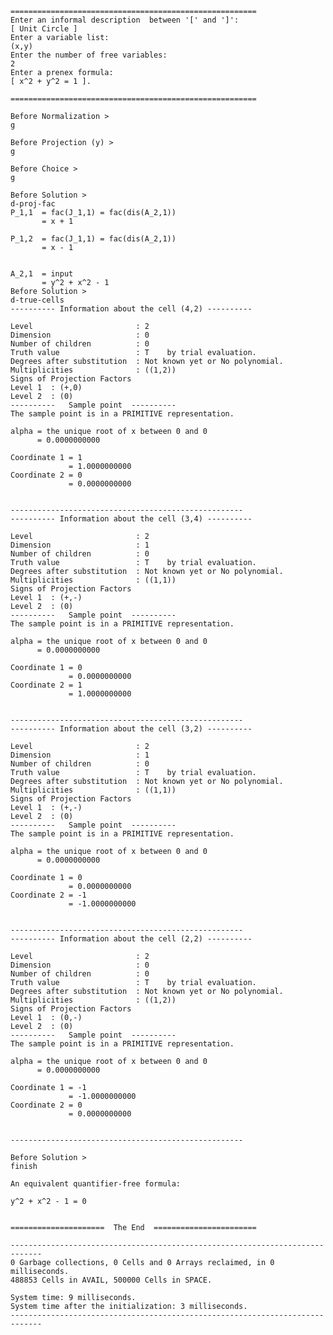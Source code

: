 ``` {label="qepcad-sample"}
=======================================================
Enter an informal description  between '[' and ']':
[ Unit Circle ]
Enter a variable list:
(x,y)
Enter the number of free variables:
2
Enter a prenex formula:
[ x^2 + y^2 = 1 ].

=======================================================

Before Normalization >
g

Before Projection (y) >
g

Before Choice >
g

Before Solution >
d-proj-fac
P_1,1  = fac(J_1,1) = fac(dis(A_2,1))
       = x + 1

P_1,2  = fac(J_1,1) = fac(dis(A_2,1))
       = x - 1


A_2,1  = input
       = y^2 + x^2 - 1
Before Solution >
d-true-cells
---------- Information about the cell (4,2) ----------

Level                       : 2
Dimension                   : 0
Number of children          : 0
Truth value                 : T    by trial evaluation.
Degrees after substitution  : Not known yet or No polynomial.
Multiplicities              : ((1,2))
Signs of Projection Factors
Level 1  : (+,0)
Level 2  : (0)
----------   Sample point  ----------
The sample point is in a PRIMITIVE representation.

alpha = the unique root of x between 0 and 0
      = 0.0000000000

Coordinate 1 = 1
             = 1.0000000000
Coordinate 2 = 0
             = 0.0000000000


----------------------------------------------------
---------- Information about the cell (3,4) ----------

Level                       : 2
Dimension                   : 1
Number of children          : 0
Truth value                 : T    by trial evaluation.
Degrees after substitution  : Not known yet or No polynomial.
Multiplicities              : ((1,1))
Signs of Projection Factors
Level 1  : (+,-)
Level 2  : (0)
----------   Sample point  ----------
The sample point is in a PRIMITIVE representation.

alpha = the unique root of x between 0 and 0
      = 0.0000000000

Coordinate 1 = 0
             = 0.0000000000
Coordinate 2 = 1
             = 1.0000000000


----------------------------------------------------
---------- Information about the cell (3,2) ----------

Level                       : 2
Dimension                   : 1
Number of children          : 0
Truth value                 : T    by trial evaluation.
Degrees after substitution  : Not known yet or No polynomial.
Multiplicities              : ((1,1))
Signs of Projection Factors
Level 1  : (+,-)
Level 2  : (0)
----------   Sample point  ----------
The sample point is in a PRIMITIVE representation.

alpha = the unique root of x between 0 and 0
      = 0.0000000000

Coordinate 1 = 0
             = 0.0000000000
Coordinate 2 = -1
             = -1.0000000000


----------------------------------------------------
---------- Information about the cell (2,2) ----------

Level                       : 2
Dimension                   : 0
Number of children          : 0
Truth value                 : T    by trial evaluation.
Degrees after substitution  : Not known yet or No polynomial.
Multiplicities              : ((1,2))
Signs of Projection Factors
Level 1  : (0,-)
Level 2  : (0)
----------   Sample point  ----------
The sample point is in a PRIMITIVE representation.

alpha = the unique root of x between 0 and 0
      = 0.0000000000

Coordinate 1 = -1
             = -1.0000000000
Coordinate 2 = 0
             = 0.0000000000


----------------------------------------------------

Before Solution >
finish

An equivalent quantifier-free formula:

y^2 + x^2 - 1 = 0


=====================  The End  =======================

-----------------------------------------------------------------------------
0 Garbage collections, 0 Cells and 0 Arrays reclaimed, in 0 milliseconds.
488853 Cells in AVAIL, 500000 Cells in SPACE.

System time: 9 milliseconds.
System time after the initialization: 3 milliseconds.
-----------------------------------------------------------------------------
```

